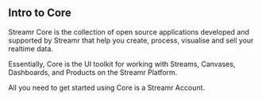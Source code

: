 


## Intro to Core

Streamr <Link to={links.userpages.main}>Core</Link> is the collection of open source applications developed and supported by Streamr that help you create, process, visualise and sell your realtime data. 

Essentially, Core is the UI toolkit for working with Streams, Canvases, Dashboards, and Products on the Streamr Platform.

All you need to get started using <Link to={links.userpages.main}>Core</Link> is a <Link to={links.newdocs.gettingStarted}>Streamr Account</Link>.
